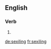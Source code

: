 
==English==

===Verb===
{{head|en}}

# {{present participle of|sexile|lang=en}}

[[de:sexiling]]
[[fr:sexiling]]